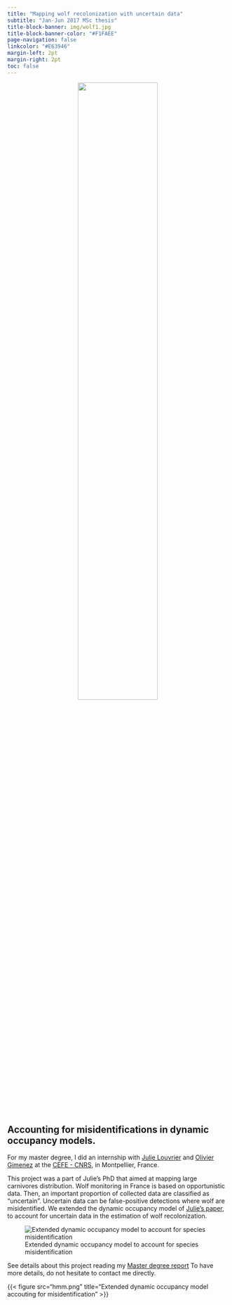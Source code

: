```yaml
---
title: "Mapping wolf recolonization with uncertain data"
subtitle: "Jan-Jun 2017 MSc thesis"
title-block-banner: img/wolf1.jpg
title-block-banner-color: "#F1FAEE"
page-navigation: false
linkcolor: "#E63946"
margin-left: 2pt
margin-right: 2pt
toc: false
---
```


<center>
![](img/featured.png){width=60%}</center>

## Accounting for misidentifications in dynamic occupancy models.

For my master degree, I did an internship with [Julie Louvrier](https://twitter.com/LouvrierJulie) and [Olivier Gimenez](https://oliviergimenez.github.io/) at the [CEFE - CNRS](https://www.cefe.cnrs.fr/en/), in Montpellier, France.  

This project was a part of Julie's PhD that aimed at mapping large carnivores distribution. Wolf monitoring in France is based on opportunistic data. Then, an important proportion of collected data are classified as "uncertain". Uncertain data can be false-positive detections where wolf are misidentified. We extended the dynamic occupancy model of [Julie's paper](https://onlinelibrary.wiley.com/doi/full/10.1111/ecog.02874), to account for uncertain data in the estimation of wolf recolonization.    

![Extended dynamic occupancy model to account for species misidentification](img/hmm.png)

See details about this project reading my [Master degree report](doc/M2.pdf) To have more details, do not hesitate to contact me directly.

{{< figure src="hmm.png" title="Extended dynamic occupancy model accouting for misidentification" >}}

